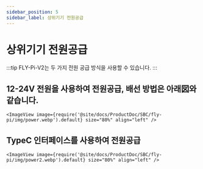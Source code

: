 ```yaml
---
sidebar_position: 5
sidebar_label: 상위기기 전원공급
---
```


# 상위기기 전원공급

:::tip
FLY-Pi-V2는 두 가지 전원 공급 방식을 사용할 수 있습니다.
:::

## 12-24V 전원을 사용하여 전원공급, 배선 방법은 아래図와 같습니다.

    <ImageView image={require('@site/docs/ProductDoc/SBC/fly-pi/img/power.webp').default} size="80%" align="left" />


## TypeC 인터페이스를 사용하여 전원공급

    <ImageView image={require('@site/docs/ProductDoc/SBC/fly-pi/img/power2.webp').default} size="80%" align="left" />
